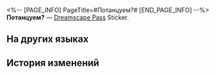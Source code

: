 <%-- [PAGE_INFO]
PageTitle=#Потанцуем?#
[END_PAGE_INFO] --%>
{{Предмет Инфобокс
|id          = 223202
|Изображение = Dreamscape Pass Sticker Потанцуем.png
|Тип         = Dreamscape Pass Sticker
|Тип2        = Веселье до смерти Stickers
|Инвентарь   = 
|Редкость    = 4
|Эффект      = 
|Описание    = Пронумерованные наклейки, используемые для украшения дневника сновидений. Бывают самыми разными.
|Источник1   = [[Почувствуйте атмосферу Золотого мига у танцпола]]
}}
{{Описание|Кто сказал, что только старики танцуют на улицах?}}
'''Потанцуем?''' — [[Dreamscape Pass]] Sticker.

==На других языках==
{{На других языках
|en   = Let's Dance
|zhs  = 起舞吧
|zht  = 起舞吧
|ja   = 舞え！
|ko   = 춤추자
|es   = Bailemos
|fr   = C'est le moment de danser
|ru   = Потанцуем?
|th   = ออกมาเต้นกัน
|vi   = Nhảy Múa Nào
|de   = Tanz mit mir
|id   = Ayo Berdansa
|pt   = Vamos Dançar
}}

==История изменений==
{{История изменений|3.5}}